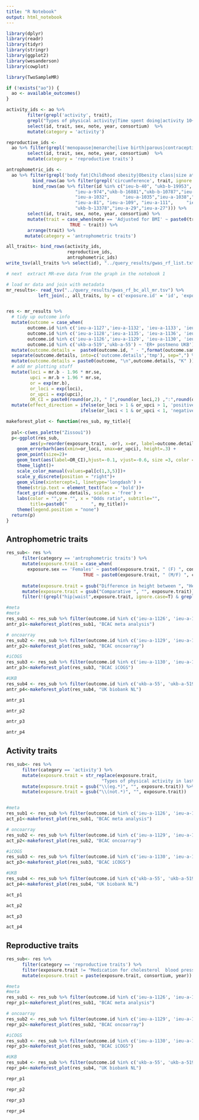 ```yaml
---
title: "R Notebook"
output: html_notebook
---
```



```r
library(dplyr)
library(readr)
library(tidyr)
library(stringr)
library(ggplot2)
library(wesanderson)
library(cowplot)

library(TwoSampleMR)
```

```r
if (!exists("ao")) {
  ao <- available_outcomes()
}
```

```r
activity_ids <- ao %>% 
        filter(grepl('activity', trait),
        grepl("Types of physical activity|Time spent doing|activity 10+ minutes|Duration of", trait)) %>%  
        select(id, trait, sex, note, year, consortium)  %>% 
        mutate(category = 'activity')
```


```r

reproductive_ids <- 
  ao %>% filter(grepl('menopause|menarche|live birth|parous|contraceptive pill|replacement therapy', trait) )%>% 
        select(id, trait, sex, note, year, consortium)  %>% 
        mutate(category = 'reproductive traits')
```


```r

antrophometric_ids <- 
  ao %>% filter(grepl('body fat|Childhood obesity|Obesity class|size at age 10', trait) ) %>% 
          bind_rows(ao %>% filter(grepl('circumference', trait, ignore.case = T), population == 'European', sex == 'Females')) %>% 
          bind_rows(ao %>% filter(id %in% c("ieu-b-40", "ukb-b-19953", 	"ukb-b-9405", "ukb-b-15590",
                          "ieu-a-974","ukb-b-16881","ukb-b-10787","ieu-a-97",
                          "ieu-a-1032", 	"ieu-a-1035","ieu-a-1038","ieu-a-75", 	
                          "ieu-a-81", "ieu-a-109", "ieu-a-111", 	"ieu-a-87",
                          "ukb-b-13378","ieu-a-29","ieu-a-27"))) %>% 
        select(id, trait, sex, note, year, consortium) %>%
        mutate(trait = case_when(note == 'Adjusted for BMI' ~ paste0(trait, " AdjBMI"),
                        TRUE ~ trait)) %>% 
        arrange(trait) %>% 
       mutate(category = 'antrophometric traits')

```

```r
all_traits<- bind_rows(activity_ids,
                       reproductive_ids,
                       antrophometric_ids)
write_tsv(all_traits %>% select(id), "../query_results/gwas_rf_list.txt")

# next  extract MR-eve data from the graph in the notebook 1
```



```r
# load mr data and join with metadata
mr_results<- read_tsv("../query_results/gwas_rf_bc_all_mr.tsv") %>% 
            left_join(., all_traits, by = c('exposure.id' = 'id', 'exposure.trait' = 'trait' ))


res <- mr_results %>% 
  # tidy up outcome info
  mutate(outcome = case_when(
        outcome.id %in% c('ieu-a-1127','ieu-a-1132', 'ieu-a-1133', 'ieu-a-1134') ~ 'ER+ postmeno',
        outcome.id %in% c('ieu-a-1128','ieu-a-1135', 'ieu-a-1136', 'ieu-a-1137') ~ 'ER- premeno',
        outcome.id %in% c('ieu-a-1126','ieu-a-1129', 'ieu-a-1130', 'ieu-a-1131') ~ 'Breast cancer (all)',
        outcome.id %in% c('ukb-a-519','ukb-a-55') ~ 'ER+ postmeno UKB')) %>% 
  mutate(outcome.details =  paste0(outcome.id, " - ",format(outcome.sample_size, big.mark = ","))) %>% 
  separate(outcome.details, into=c('outcome.details','tmp'), sep=",") %>% 
  mutate(outcome.details = paste0(outcome, "\n",outcome.details, "K" )) %>% 
  # add mr plotting stuff
  mutate(loci = mr.b - 1.96 * mr.se, 
         upci = mr.b + 1.96 * mr.se,
         or = exp(mr.b), 
         or_loci = exp(loci), 
         or_upci = exp(upci),
         OR_CI = paste0(round(or,2), " [",round(or_loci,2) ,":",round(or_upci,2), "]")) %>% 
  mutate(effect_direction = ifelse(or_loci > 1 & or_upci > 1, 'positive',
                            ifelse(or_loci < 1 & or_upci < 1, 'negative', 'overlaps null')))

```


```r
 
makeforest_plot <- function(res_sub, my_title){
  
  pal<-c(wes_palette("Zissou1"))
  p<-ggplot(res_sub, 
         aes(y=reorder(exposure.trait, -or), x=or, label=outcome.details, colour=effect_direction)) +
    geom_errorbarh(aes(xmin=or_loci, xmax=or_upci), height=.3) +
    geom_point(size=2)+
    geom_text(aes(label=OR_CI),hjust=-0.1, vjust=-0.6, size =3, color = 'darkgrey')+
    theme_light()+
    scale_color_manual(values=pal[c(1,3,5)])+
    scale_y_discrete(position = "right")+
    geom_vline(xintercept=1, linetype='longdash') +
    theme(strip.text = element_text(face = 'bold'))+
    facet_grid(~outcome.details, scales = 'free') +
    labs(color = "",y = "", x = "Odds ratio", subtitle="",
         title=paste0("         ", my_title))+
    theme(legend.position = "none")
  return(p)
}

```



## Antrophometric traits

```r
res_sub<- res %>% 
      filter(category == 'antrophometric traits') %>% 
      mutate(exposure.trait = case_when(
        exposure.sex == 'Females' ~ paste0(exposure.trait, " (F) ", consortium,"/" , year),
                             TRUE ~ paste0(exposure.trait, " (M/F) ", consortium,"/" , year))) %>% 
  
      mutate(exposure.trait = gsub("Difference in height between ", "Height diff: ", exposure.trait)) %>% 
      mutate(exposure.trait = gsub("Comparative ", "", exposure.trait)) %>% 
      filter(!(grepl("hip|waist",exposure.trait, ignore.case=T) & grepl("2013", exposure.trait)))

```

```r
#meta
#meta
res_sub1 <- res_sub %>% filter(outcome.id %in% c('ieu-a-1126', 'ieu-a-1127','ieu-a-1128'))
antr_p1<-makeforest_plot(res_sub1, "BCAC meta analysis")

# oncoarray
res_sub2 <- res_sub %>% filter(outcome.id %in% c('ieu-a-1129', 'ieu-a-1132','ieu-a-1135'))
antr_p2<-makeforest_plot(res_sub2, "BCAC oncoarray")

#iCOGS
res_sub3 <- res_sub %>% filter(outcome.id %in% c('ieu-a-1130', 'ieu-a-1133','ieu-a-1136'))
antr_p3<-makeforest_plot(res_sub3, "BCAC iCOGS")

#UKB
res_sub4 <- res_sub %>% filter(outcome.id %in% c('ukb-a-55', 'ukb-a-519'))
antr_p4<-makeforest_plot(res_sub4, "UK biobank NL")
```


```r
antr_p1
```


```r
antr_p2
```


```r
antr_p3
```

```r
antr_p4
```



## Activity traits
```r

res_sub<- res %>% 
      filter(category == 'activity') %>% 
      mutate(exposure.trait = str_replace(exposure.trait, 
                                    "Types of physical activity in last 4 weeks", "Physical activity")) %>% 
      mutate(exposure.trait = gsub("\\(eg.*)", "", exposure.trait)) %>% 
      mutate(exposure.trait = gsub("\\(not.*)", "", exposure.trait))


#meta
res_sub1 <- res_sub %>% filter(outcome.id %in% c('ieu-a-1126', 'ieu-a-1127','ieu-a-1128'))
act_p1<-makeforest_plot(res_sub1, "BCAC meta analysis")

# oncoarray
res_sub2 <- res_sub %>% filter(outcome.id %in% c('ieu-a-1129', 'ieu-a-1132','ieu-a-1135'))
act_p2<-makeforest_plot(res_sub2, "BCAC oncoarray")

#iCOGS
res_sub3 <- res_sub %>% filter(outcome.id %in% c('ieu-a-1130', 'ieu-a-1133','ieu-a-1136'))
act_p3<-makeforest_plot(res_sub3, "BCAC iCOGS")

#UKB
res_sub4 <- res_sub %>% filter(outcome.id %in% c('ukb-a-55', 'ukb-a-519'))
act_p4<-makeforest_plot(res_sub4, "UK biobank NL")
```

```r
act_p1
```


```r
act_p2
```


```r
act_p3
```

```r
act_p4
```



## Reproductive traits

```r
res_sub<- res %>% 
      filter(category == 'reproductive traits') %>% 
      filter(exposure.trait != "Medication for cholesterol  blood pressure  diabetes  or take exogenous hormones: Hormone replacement therapy") %>% 
      mutate(exposure.trait = paste(exposure.trait, consortium, year)) 

```

```r
#meta
#meta
res_sub1 <- res_sub %>% filter(outcome.id %in% c('ieu-a-1126', 'ieu-a-1127','ieu-a-1128'))
repr_p1<-makeforest_plot(res_sub1, "BCAC meta analysis")

# oncoarray
res_sub2 <- res_sub %>% filter(outcome.id %in% c('ieu-a-1129', 'ieu-a-1132','ieu-a-1135'))
repr_p2<-makeforest_plot(res_sub2, "BCAC oncoarray")

#iCOGS
res_sub3 <- res_sub %>% filter(outcome.id %in% c('ieu-a-1130', 'ieu-a-1133','ieu-a-1136'))
repr_p3<-makeforest_plot(res_sub3, "BCAC iCOGS")

#UKB
res_sub4 <- res_sub %>% filter(outcome.id %in% c('ukb-a-55', 'ukb-a-519'))
repr_p4<-makeforest_plot(res_sub4, "UK biobank NL")
```


```r
repr_p1
```


```r
repr_p2
```


```r
repr_p3
```

```r
repr_p4
```


